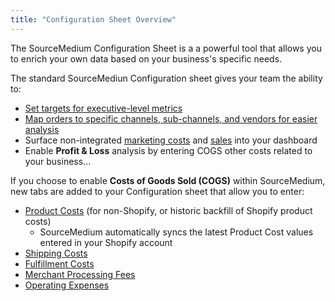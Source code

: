 ```yaml
---
title: "Configuration Sheet Overview"
---
```


The SourceMedium Configuration Sheet is a a powerful tool that allows you to enrich your own data based on your business's specific needs.

The standard SourceMediun Configuration sheet gives your team the ability to:
- [Set targets for executive-level metrics](/data-inputs/configuration-sheet/can-i-set-targets-in-my-dashboard)
- [Map orders to specific channels, sub-channels, and vendors for easier analysis](data-inputs/configuration-sheet/how-can-i-create-order-channels-and-subchannels)
- Surface non-integrated [marketing costs](/data-inputs/configuration-sheet/how-do-i-include-marketing-spend-through-the-cost-tab-of-the-configuration-sheet) and [sales](/data-inputs/configuration-sheet/how-do-i-enter-non-integrated-sales-data-sales-tab) into your dashboard
- Enable **Profit & Loss** analysis by entering COGS other costs related to your business...


If you choose to enable **Costs of Goods Sold (COGS)** within SourceMedium, new tabs are added to your Configuration sheet that allow you to enter:

- [Product Costs](/data-inputs/configuration-sheet/costs/how-do-i-surface-product-costs-from-platforms-outside-of-shopify-into-my-dashboard) (for non-Shopify, or historic backfill of Shopify product costs)
    - SourceMedium automatically syncs the latest Product Cost values entered in your Shopify account
- [Shipping Costs](/data-inputs/configuration-sheet/costs/how-do-i-surface-shipping-costs-within-my-dashboard)
- [Fulfillment Costs](/data-inputs/configuration-sheet/costs/how-do-i-surface-fulfillment-costs-within-my-dashboard)
- [Merchant Processing Fees](/data-inputs/configuration-sheet/costs/how-do-i-surface-merchant-processing-fees-within-my-dashboard)
- [Operating Expenses](/data-inputs/configuration-sheet/costs/how-do-i-surface-operating-expenses-within-my-dashboard)

[def]: data-inputs/configuration-sheet/how-can-i-create-order-channels-and-subchannels